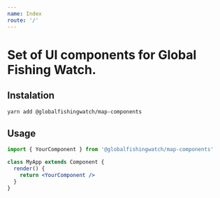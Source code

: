 ```yaml
---
name: Index
route: '/'
---
```


# Set of UI components for Global Fishing Watch.

## Instalation

```bash
yarn add @globalfishingwatch/map-components
```

## Usage

```jsx
import { YourComponent } from '@globalfishingwatch/map-components'

class MyApp extends Component {
  render() {
    return <YourComponent />
  }
}
```
